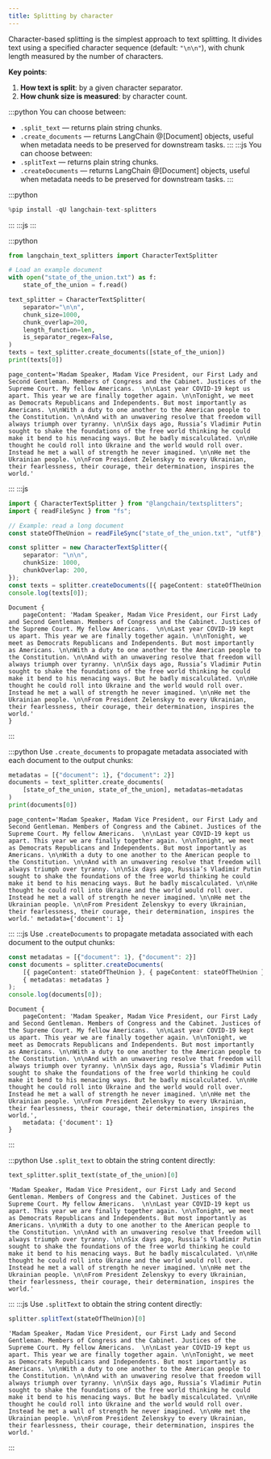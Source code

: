 ```yaml
---
title: Splitting by character
---
```


Character-based splitting is the simplest approach to text splitting. It divides text using a specified character sequence (default: `"\n\n"`), with chunk length measured by the number of characters.

**Key points**:
1. **How text is split**: by a given character separator.
2. **How chunk size is measured**: by character count.

:::python
You can choose between:
- `.split_text` — returns plain string chunks.
- `.create_documents` — returns LangChain @[Document] objects, useful when metadata needs to be preserved for downstream tasks.
:::
:::js
You can choose between:
- `.splitText` — returns plain string chunks.
- `.createDocuments` — returns LangChain @[Document] objects, useful when metadata needs to be preserved for downstream tasks.
:::

:::python
```python
%pip install -qU langchain-text-splitters
```
:::
:::js
<JSInstallCommands packages="langchain-textsplitters" />
:::

:::python
```python
from langchain_text_splitters import CharacterTextSplitter

# Load an example document
with open("state_of_the_union.txt") as f:
    state_of_the_union = f.read()

text_splitter = CharacterTextSplitter(
    separator="\n\n",
    chunk_size=1000,
    chunk_overlap=200,
    length_function=len,
    is_separator_regex=False,
)
texts = text_splitter.create_documents([state_of_the_union])
print(texts[0])
```
```output
page_content='Madam Speaker, Madam Vice President, our First Lady and Second Gentleman. Members of Congress and the Cabinet. Justices of the Supreme Court. My fellow Americans.  \n\nLast year COVID-19 kept us apart. This year we are finally together again. \n\nTonight, we meet as Democrats Republicans and Independents. But most importantly as Americans. \n\nWith a duty to one another to the American people to the Constitution. \n\nAnd with an unwavering resolve that freedom will always triumph over tyranny. \n\nSix days ago, Russia’s Vladimir Putin sought to shake the foundations of the free world thinking he could make it bend to his menacing ways. But he badly miscalculated. \n\nHe thought he could roll into Ukraine and the world would roll over. Instead he met a wall of strength he never imagined. \n\nHe met the Ukrainian people. \n\nFrom President Zelenskyy to every Ukrainian, their fearlessness, their courage, their determination, inspires the world.'
```
:::
:::js
```ts
import { CharacterTextSplitter } from "@langchain/textsplitters";
import { readFileSync } from "fs";

// Example: read a long document
const stateOfTheUnion = readFileSync("state_of_the_union.txt", "utf8");

const splitter = new CharacterTextSplitter({
    separator: "\n\n",
    chunkSize: 1000,
    chunkOverlap: 200,
});
const texts = splitter.createDocuments([{ pageContent: stateOfTheUnion }]);
console.log(texts[0]);
```
```output
Document {
    pageContent: 'Madam Speaker, Madam Vice President, our First Lady and Second Gentleman. Members of Congress and the Cabinet. Justices of the Supreme Court. My fellow Americans.  \n\nLast year COVID-19 kept us apart. This year we are finally together again. \n\nTonight, we meet as Democrats Republicans and Independents. But most importantly as Americans. \n\nWith a duty to one another to the American people to the Constitution. \n\nAnd with an unwavering resolve that freedom will always triumph over tyranny. \n\nSix days ago, Russia’s Vladimir Putin sought to shake the foundations of the free world thinking he could make it bend to his menacing ways. But he badly miscalculated. \n\nHe thought he could roll into Ukraine and the world would roll over. Instead he met a wall of strength he never imagined. \n\nHe met the Ukrainian people. \n\nFrom President Zelenskyy to every Ukrainian, their fearlessness, their courage, their determination, inspires the world.'
}
```
:::

:::python
Use `.create_documents` to propagate metadata associated with each document to the output chunks:

```python
metadatas = [{"document": 1}, {"document": 2}]
documents = text_splitter.create_documents(
    [state_of_the_union, state_of_the_union], metadatas=metadatas
)
print(documents[0])
```
```output
page_content='Madam Speaker, Madam Vice President, our First Lady and Second Gentleman. Members of Congress and the Cabinet. Justices of the Supreme Court. My fellow Americans.  \n\nLast year COVID-19 kept us apart. This year we are finally together again. \n\nTonight, we meet as Democrats Republicans and Independents. But most importantly as Americans. \n\nWith a duty to one another to the American people to the Constitution. \n\nAnd with an unwavering resolve that freedom will always triumph over tyranny. \n\nSix days ago, Russia’s Vladimir Putin sought to shake the foundations of the free world thinking he could make it bend to his menacing ways. But he badly miscalculated. \n\nHe thought he could roll into Ukraine and the world would roll over. Instead he met a wall of strength he never imagined. \n\nHe met the Ukrainian people. \n\nFrom President Zelenskyy to every Ukrainian, their fearlessness, their courage, their determination, inspires the world.' metadata={'document': 1}
```
:::
:::js
Use `.createDocuments` to propagate metadata associated with each document to the output chunks:

```ts
const metadatas = [{"document": 1}, {"document": 2}]
const documents = splitter.createDocuments(
    [{ pageContent: stateOfTheUnion }, { pageContent: stateOfTheUnion }],
    { metadatas: metadatas }
);
console.log(documents[0]);
```
```output
Document {
    pageContent: 'Madam Speaker, Madam Vice President, our First Lady and Second Gentleman. Members of Congress and the Cabinet. Justices of the Supreme Court. My fellow Americans.  \n\nLast year COVID-19 kept us apart. This year we are finally together again. \n\nTonight, we meet as Democrats Republicans and Independents. But most importantly as Americans. \n\nWith a duty to one another to the American people to the Constitution. \n\nAnd with an unwavering resolve that freedom will always triumph over tyranny. \n\nSix days ago, Russia’s Vladimir Putin sought to shake the foundations of the free world thinking he could make it bend to his menacing ways. But he badly miscalculated. \n\nHe thought he could roll into Ukraine and the world would roll over. Instead he met a wall of strength he never imagined. \n\nHe met the Ukrainian people. \n\nFrom President Zelenskyy to every Ukrainian, their fearlessness, their courage, their determination, inspires the world.',
    metadata: {'document': 1}
}
```
:::

:::python
Use `.split_text` to obtain the string content directly:

```python
text_splitter.split_text(state_of_the_union)[0]
```
```output
'Madam Speaker, Madam Vice President, our First Lady and Second Gentleman. Members of Congress and the Cabinet. Justices of the Supreme Court. My fellow Americans.  \n\nLast year COVID-19 kept us apart. This year we are finally together again. \n\nTonight, we meet as Democrats Republicans and Independents. But most importantly as Americans. \n\nWith a duty to one another to the American people to the Constitution. \n\nAnd with an unwavering resolve that freedom will always triumph over tyranny. \n\nSix days ago, Russia’s Vladimir Putin sought to shake the foundations of the free world thinking he could make it bend to his menacing ways. But he badly miscalculated. \n\nHe thought he could roll into Ukraine and the world would roll over. Instead he met a wall of strength he never imagined. \n\nHe met the Ukrainian people. \n\nFrom President Zelenskyy to every Ukrainian, their fearlessness, their courage, their determination, inspires the world.'
```

:::
:::js
Use `.splitText` to obtain the string content directly:

```ts
splitter.splitText(stateOfTheUnion)[0]
```
```output
'Madam Speaker, Madam Vice President, our First Lady and Second Gentleman. Members of Congress and the Cabinet. Justices of the Supreme Court. My fellow Americans.  \n\nLast year COVID-19 kept us apart. This year we are finally together again. \n\nTonight, we meet as Democrats Republicans and Independents. But most importantly as Americans. \n\nWith a duty to one another to the American people to the Constitution. \n\nAnd with an unwavering resolve that freedom will always triumph over tyranny. \n\nSix days ago, Russia’s Vladimir Putin sought to shake the foundations of the free world thinking he could make it bend to his menacing ways. But he badly miscalculated. \n\nHe thought he could roll into Ukraine and the world would roll over. Instead he met a wall of strength he never imagined. \n\nHe met the Ukrainian people. \n\nFrom President Zelenskyy to every Ukrainian, their fearlessness, their courage, their determination, inspires the world.'
```
:::
